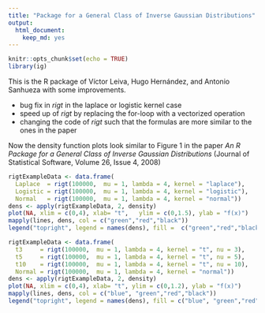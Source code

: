 ```yaml
---
title: "Package for a General Class of Inverse Gaussian Distributions"
output: 
  html_document: 
    keep_md: yes
---
```


```r
knitr::opts_chunk$set(echo = TRUE)
library(ig)
```

This is the R package of Víctor Leiva, Hugo Hernández, and Antonio Sanhueza with some improvements.

- bug fix in *rigt* in the laplace or logistic kernel case
- speed up of *rigt* by replacing the for-loop with a vectorized operation
- changing the code of *rigt* such that the formulas are more similar to the ones in the paper

Now the density function plots look similar to Figure 1 in the paper
*An R Package for a General Class of Inverse Gaussian Distributions* (Journal of Statistical Software, Volume 26, Issue 4, 2008)


```r
rigtExampleData <- data.frame( 
  Laplace  = rigt(100000,  mu = 1, lambda = 4, kernel = "laplace"),
  Logistic = rigt(100000,  mu = 1, lambda = 4, kernel = "logistic"),
  Normal   = rigt(100000,  mu = 1, lambda = 4, kernel = "normal"))
dens <- apply(rigtExampleData, 2, density)
plot(NA, xlim = c(0,4), xlab= "t",   ylim = c(0,1.5), ylab = "f(x)")
mapply(lines, dens, col = c("green","red","black"))
legend("topright", legend = names(dens), fill =  c("green","red","black") )
```

```r
rigtExampleData <- data.frame( 
  t3     = rigt(100000,  mu = 1, lambda = 4, kernel = "t", nu = 3),
  t5     = rigt(100000,  mu = 1, lambda = 4, kernel = "t", nu = 5),
  t10    = rigt(100000,  mu = 1, lambda = 4, kernel = "t", nu = 10),
  Normal = rigt(100000,  mu = 1, lambda = 4, kernel = "normal"))
dens <- apply(rigtExampleData, 2, density)
plot(NA, xlim = c(0,4), xlab= "t", ylim = c(0,1.2), ylab = "f(x)")
mapply(lines, dens, col = c("blue", "green","red","black"))
legend("topright", legend = names(dens), fill = c("blue", "green","red","black"))
```
